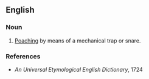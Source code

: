 ==English==

===Noun===
{{en-noun|-}}

# {{lb|en|legal}} [[poaching|Poaching]] by means of a mechanical trap or snare.

===References===
* ''An Universal Etymological English Dictionary'', 1724